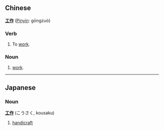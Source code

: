 ==Chinese==
'''[[工]][[作]]''' ([[Pinyin]]: gōngzuò)

===Verb===
# To [[work]].

===Noun===
# [[work]].

----

==Japanese==
===Noun===
'''[[工]][[作]]''' (こうさく, kousaku)

#[[handicraft]]